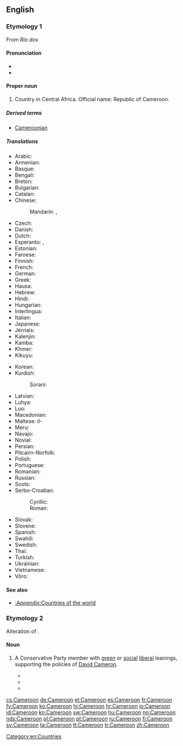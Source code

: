==English==
{{wikipedia}}

===Etymology 1===
From {{etyl|pt|en}} ''Rio dos'' {{term|camarão|Camarões|river of [[prawn]]s|lang=pt}}

====Pronunciation====
* {{IPA|/kæməˈruːn/|lang=en}}
* {{rhymes|uːn}}

====Proper noun====
{{en-proper noun}}

# Country in Central Africa. Official name: Republic of Cameroon.

=====Derived terms=====
* [[Cameroonian]]

=====Translations=====
{{trans-top|country in Central Africa}}
* Arabic: {{t|ar|الكاميرون|m|tr=al-kāmīrūn}}
* Armenian: {{t|hy|Կամերուն|tr=Kamerun}}
* Basque: {{t|eu|Kamerun}}
* Bengali: {{t|bn|ক্যামেরুন}}
* Breton: {{t|br|Kameroun}}
* Bulgarian: {{t|bg|Камерун|m|tr=Kamerún}}
* Catalan: {{t+|ca|Camerun|m}}
* Chinese:
*: Mandarin: {{t|cmn|喀麥隆|sc=Hani}}, {{t+|cmn|喀麦隆|tr=Kāmàilóng|sc=Hani}}
* Czech: {{t+|cs|Kamerun|m}}
* Danish: {{t+|da|Cameroun}}
* Dutch: {{t+|nl|Kameroen}}
* Esperanto: {{t|eo|Kamerunio}}, {{t|eo|Kameruno}}
* Estonian: {{t+|et|Kamerun}}
* Faroese: {{t|fo|Kamerun|n}}
* Finnish: {{t+|fi|Kamerun}}
* French: {{t+|fr|Cameroun|m}}
* German: {{t+|de|Kamerun}}
* Greek: {{t+|el|Καμερούν|n|tr=Kameroún}}
* Hausa: {{t|ha|Kamaru|f|alt=Kàmàr̃u}}
* Hebrew: {{t|he|קמרון|tr=qamerun}}
* Hindi: {{t+|hi|कैमरून|tr=kaimarūn}}
* Hungarian: {{t+|hu|Kamerun}}
* Interlingua: {{t|ia|Cameroun}}
* Italian: {{t|it|Camerun}}
* Japanese: {{t+|ja|カメルーン|tr=Kamerūn}}
* Jèrriais: {{t|roa-jer|Cameroun|m}}
* Kalenjin: {{t|kln|Kamerun}}
* Kamba: {{t|kam|Kameluni}}
* Khmer: {{t+|km|កាមេរូន|tr=ka me roon|sc=Khmr}}
* Kikuyu: {{t|ki|Kaamerun}}
{{trans-mid}}
* Korean: {{t+|ko|카메룬|tr=Kamerun|sc=Hang}}
* Kurdish:
*: Sorani: {{t|ku|کامیرۆن}}
* Latvian: {{t|lv|Kamerūna|f}}
* Luhya: {{t|luy|Kameruni}}
* Luo: {{t|luo|Kamerun}}
* Macedonian: {{t+|mk|Камерун|m|tr=Kámerun}}
* Maltese: il-{{t|mt|Kamerun}}
* Meru: {{t|mer|Kameruni}}
* Navajo: {{t|nv|Táłtłʼááh Chʼosh Daadánígíí Bitooh}}
* Novial: {{t|nov|Kamerun}}
* Persian: {{t|fa|کامرون|tr=Kâmeron}}
* Pitcairn-Norfolk: {{t|pih|Cameroon}}
* Polish: {{t+|pl|Kamerun}}
* Portuguese: {{t+|pt|Camarões}}
* Romanian: {{t|ro|Camerun|n}}
* Russian: {{t+|ru|Камерун|m|tr=Kamerún}}
* Scots: {{t|sco|Cameroon}}
* Serbo-Croatian:
*: Cyrillic: {{t|sh|Камерун|m}}
*: Roman: {{t|sh|Kamerun|m}}
* Slovak: {{t|sk|Kamerun|m}}
* Slovene: {{t+|sl|Kamerun|head=Kámerun|m}}
* Spanish: {{t+|es|Camerún}}
* Swahili: {{t+|sw|Kameruni}}
* Swedish: {{t+|sv|Kamerun}}
* Thai: {{t+|th|แคเมอรูน|tr=kae-mer-roon}}
* Turkish: {{t+|tr|Kamerun}}
* Ukrainian: {{t+|uk|Камерун|m|tr=Kamerún}}
* Vietnamese: {{t|vi|Cameroon}}
* Võro: {{t|vro|Kamõrun}}
{{trans-bottom}}

====See also====
* [[:Appendix:Countries of the world]]

===Etymology 2===
Alteration of {{term|Cameron|lang=en}}.

====Noun====
{{en-noun}}

# {{context|UK|politics|lang=en}} A Conservative Party member with [[green]] or [[social]] [[liberal]] leanings, supporting the policies of [[w:David Cameron|David Cameron]].
#* {{quote-news|date=2007-03-21|title=The Cameroons|author=Andy Beckett|newspaper=The Guardian|url=http://www.guardian.co.uk/politics/2007/mar/21/conservatives.uk|passage=He fears that in downplaying traditional Conservative causes, in changing the party to be more in tune with modern Britain, the '''Cameroons''' have in effect accepted that they won't change the country much in office.}}
#* {{quote-news|date=2010-09-13|title=Nick Boles: The Coalition’s '''Cameroon''' Outrider|author=Iain Martin|newspaper=Wall Street Journal|passage=Today, I spy a coalition outrider: Nick Boles, MP for Grantham, founder of Policy Exchange and the archetypal '''Cameroon''' ultra-modernizer. I don’t think Boles even owned a tie until he was elected to the House of Commons. That’s how much of a '''Cameroon''' the man is.}}
#* {{quote-news|date=2012-03-30|title=Gorgeous George and why Ed Miliband must now pray Ken Livingstone wins London|author=James Chapman|newspaper=Daily Mail|url=http://chapman.dailymail.co.uk/2012/03/index.html|passage=Maude was a moderniser before modernity dawned in the Tory ranks, a '''Cameroon''' before David Cameron.}}

[[Category:en:Countries]]

[[cs:Cameroon]]
[[de:Cameroon]]
[[et:Cameroon]]
[[es:Cameroon]]
[[fr:Cameroon]]
[[fy:Cameroon]]
[[ko:Cameroon]]
[[hi:Cameroon]]
[[hr:Cameroon]]
[[io:Cameroon]]
[[id:Cameroon]]
[[kn:Cameroon]]
[[sw:Cameroon]]
[[hu:Cameroon]]
[[nn:Cameroon]]
[[nds:Cameroon]]
[[pl:Cameroon]]
[[pt:Cameroon]]
[[ru:Cameroon]]
[[fi:Cameroon]]
[[sv:Cameroon]]
[[ta:Cameroon]]
[[tt:Cameroon]]
[[tr:Cameroon]]
[[zh:Cameroon]]